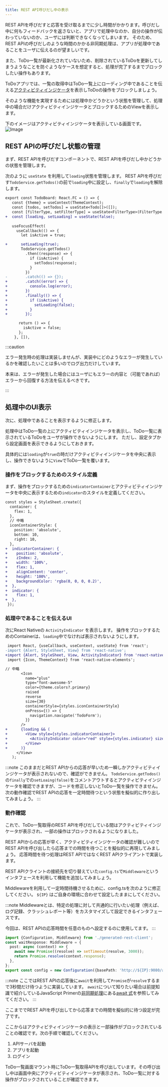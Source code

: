 ```yaml
---
title: REST API呼びだし中の表示
---
```


REST APIを呼びだすと応答を受け取るまでに少し時間がかかります。呼びだし中に何もフィードバックを返さないと、アプリで処理中なのか、自分の操作が伝わっていないのか、ユーザには判断できなくなってしまいます。
そのため、REST APIの呼びだしのような時間のかかる非同期処理は、アプリが処理中であることをユーザに伝えるのが望ましいです。

また、ToDo一覧が最新化されていないため、削除されているToDoを更新してしまうようなことを防ぐようなケースを想定すると、処理が完了するまでブロックしたい操作もあります。

ToDoアプリでは、一覧の取得中はToDo一覧上にローディング中であることを伝える[アクティビティインジケータ](https://reactnative.dev/docs/activityindicator)を表示しToDoの操作をブロックしましょう。

そのような機能を実現するためには処理中かどうかという状態を管理して、処理中の場合だけアクティビティインジケータとブロックするためのViewを表示します。

下のイメージはアクティビティインジケータを表示している画面です。
![Image](./indicator.png)

## REST APIの呼びだし状態の管理

まず、REST APIを呼びだすコンポーネントで、REST APIを呼びだし中かどうかの状態を管理します。

次のように `useState` を利用して`loading`状態を管理します。
REST APIを呼びだす`TodoService.getTodos()`の前で`loading`中に設定し、`finally`で`loading`を解除します。

```diff typescript title="screens/todo/TodoBoard.tsx"
export const TodoBoard: React.FC = () => {
   const {theme} = useContext(ThemeContext);
   const [todos, setTodos] = useState<Todo[]>([]);
   const [filterType, setFilterType] = useState<FilterType>(FilterType.ALL);
+  const [loading, setLoading] = useState(false);
 
   useFocusEffect(
     useCallback(() => {
       let isActive = true;

+      setLoading(true);
       TodoService.getTodos()
         .then((response) => {
           if (isActive) {
             setTodos(response);
           }
         })
-        .catch(() => {});
+        .catch((error) => {
+          console.log(error);
+        })
+        .finally(() => {
+          if (isActive) {
+            setLoading(false);
+          }
+        });

      return () => {
        isActive = false;
      };
    }, []),

```

:::caution

エラー発生時の処理は実装しませんが、実装中にどのようなエラーが発生しているかを確認したいことは多いのでログ出力だけしています。

本来は、エラーが発生した場合にはユーザにもエラーの内容と（可能であれば）エラーから回復する方法を伝えるべきです。

:::

## 処理中のUI表示

次に、処理中であることを表示するように修正します。

処理中はToDo一覧の上にアクティビティインジケータを表示し、ToDo一覧に表示されているToDoをユーザが操作できないようにします。
ただし、設定タブから設定画面を表示できるようにしておきます。

具体的には`loading`が`true`の時だけアクティビティインジケータを中央に表示し、操作できないように`View`でToDo一覧を覆います。

### 操作をブロックするためのスタイル定義

まず、操作をブロックするための`indicatorContainer`とアクティビティインジケータを中央に表示するための`indicator`のスタイルを定義してください。

``` diff typescript jsx title="/src/screens/todo/TodoBoard.tsx"
const styles = StyleSheet.create({
  container: {
    flex: 1,
  },
  // 中略
  iconContainerStyle: {
    position: 'absolute',
    bottom: 10,
    right: 10,
  },
+  indicatorContainer: {
+    position: 'absolute',
+    zIndex: 2,
+    width: '100%',
+    flex: 1,
+    alignContent: 'center',
+    height: '100%',
+    backgroundColor: 'rgba(0, 0, 0, 0.2)',
+  },
+  indicator: {
+    flex: 1,
+  },
 });
```

### 処理中であることを伝えるUI

次にReact Nativeの `ActivityIndicator` を表示します。
操作をブロックするためのContainerは、`loading`中でなければ表示されないようにします。

```diff typescript title="/src/screens/todo/TodoBoard.tsx"
 import React, {useCallback, useContext, useState} from 'react';
-import {Alert, StyleSheet, View} from 'react-native';
+import {Alert, StyleSheet, View, ActivityIndicator} from 'react-native';
 import {Icon, ThemeContext} from 'react-native-elements';

// 中略
       <Icon
         name="plus"
         type="font-awesome-5"
         color={theme.colors?.primary}
         raised
         reverse
         size={30}
         containerStyle={styles.iconContainerStyle}
         onPress={() => {
           navigation.navigate('TodoForm');
         }}
       />
+      {loading && (
+        <View style={styles.indicatorContainer}>
+          <ActivityIndicator color="red" style={styles.indicator} size="large" />
+        </View>
+      )}
     </View>
   );
```

:::note
このままだとREST APIからの応答が早いため一瞬しかアクティビティインジケータが表示されないので、確認ができません。
`TodoService.getTodos()`の`finally`での`setLoaing(false)`をコメントアウトするとアクティビティインジケータを確認できますが、コードを修正しないとToDo一覧を操作できません。
次の動作確認でREST APIの応答を一定時間待つという状態を擬似的に作り出してみましょう。
:::

### 動作確認

これで、ToDo一覧取得のREST APIを呼びだしている間はアクティビティインジケータが表示され、一部の操作はブロックされるようになりました。

REST APIからの応答が早く、アクティビティインジケータの確認が難しいのでREST APIを呼び出したら応答までの時間を待つことを擬似的に再現してみましょう。
応答時間を待つ処理はREST APIではなくREST APIクライアントで実装します。

REST APIクライントの接続先を切り替えていた`config.ts`で`Middleware`というインタフェースを利用して機能を追加してみましょう。

Middlewareを利用して一定時間待機させるために、config.tsを次のように修正してください。
`${IP}` はご自身の環境に合わせて設定したままにしてください。

:::note
Middlewareとは、特定の処理に対して共通的に行いたい処理（例えば、ログ記録、クラッシュレポート等）をカスタマイズして設定できるインタフェースです。

今回は、REST APIの応答時間を任意のものへ設定するのに使用してます。
:::

``` typescript jsx title="/src/backend/config.ts"
import {Configuration, Middleware} from './generated-rest-client';
const waitResponse: Middleware = {
  post: async (context) => {
    await new Promise((resolve) => setTimeout(resolve, 3000));
    return Promise.resolve(context.response);
  },
};
export const config = new Configuration({basePath: 'http://${IP}:9080/api', middleware: [waitResponse]});
```

:::note
ここではREST APIの応答後に`await`を利用して`Promise`が`resolve`するまで3秒間だけ待つように実装しています。
`await`について知りたい場合は前提知識で紹介しているJavaScript Primerの[非同期処理](https://jsprimer.net/basic/async/)にある[await 式](https://jsprimer.net/basic/async/#await-expression)を参照してみてください。
:::

ここまででREST APIを呼び出してから応答までの時間を擬似的に待つ設定が完了です。

ここからはアクティビティインジケータの表示と一部操作がブロックされていることの確認です。次の手順で確認してください。

1. APIサーバを起動
2. アプリを起動
3. ログイン

ToDo一覧画面マウント時にToDo一覧取得APIを呼び出しています。その呼び出し中は画面中央にアクティビティインジケータが表示され、ToDo一覧に対する操作がブロックされていることが確認できます。
